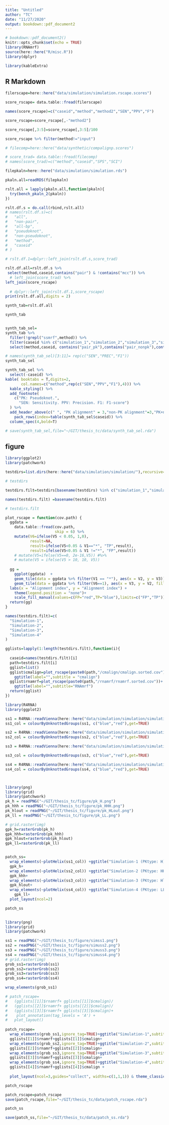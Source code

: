 ```yaml
---
title: "Untitled"
author: "TC"
date: "11/27/2020"
output: bookdown::pdf_document2
---
```


```r
# bookdown::pdf_document2()
knitr::opts_chunk$set(echo = TRUE)
library(RNAmrf)
source(here::here("R/misc.R"))
library(dplyr)

library(kableExtra)
```

## R Markdown

```r
filerscape=here::here("data/simulation/simulation.rscape.scores")

score_rscape= data.table::fread(filerscape)

names(score_rscape)=c("caseid","method","method2","SEN","PPV","F")

score_rscape=score_rscape[,-"method2"]

score_rscape[,3:5]=score_rscape[,3:5]/100

score_rscape %>% filter(method!="input")
```

```r
# filecomp=here::here("data/synthetic/compalignp.scores")

# score_trad= data.table::fread(filecomp)
# names(score_trad)=c("method","caseid","SPS","SCI")
```


```r
filepkaln=here::here("data/simulation/simulation.rds")

pkaln.all=readRDS(filepkaln)

rslt.all = lapply(pkaln.all,function(pkaln){
  try(bench_pkaln_2(pkaln))
})

rslt.df.s = do.call(rbind,rslt.all)
# names(rslt.df.s)=c(
#   "all",
#   "non-pair",
#   "all-bp",
#   "pseudoknot",
#   "non-pseudoknot",
#   "method",
#   "caseid"
# )

# rslt.df.1=dplyr::left_join(rslt.df.s,score_trad)

rslt.df.all=rslt.df.s %>% 
 select(method,caseid,contains("pair") & !contains("mcc")) %>% 
  # left_join(score_trad) %>% 
left_join(score_rscape)
  
  # dplyr::left_join(rslt.df.1,score_rscape)
print(rslt.df.all,digits = 2)
```

```r
synth_tab=rslt.df.all

synth_tab
```


```r

```

```r
synth_tab_sel=
synth_tab %>% 
  filter(!grepl("ssmrf",method)) %>% 
  filter(caseid %in% c("simulation_1","simulation_2","simulation_3","simulation_4")) %>% 
  select(method,caseid, contains("pair_pk"),contains("pair_nonpk"),contains("pair_all"),SEN,PPV,`F`)

# names(synth_tab_sel)[3:11]= rep(c("SEN","PREC","F1"))
synth_tab_sel

```


```r
synth_tab_sel %>% 
  select(-caseid) %>% 
kable( booktabs = T,digits=2,
       col.names=c("method",rep(c("SEN","PPV","F1"),4))) %>%
  kable_styling() %>%
  add_footnote(
    c("PK: Pseudoknot.",
      "SEN: Sensitivity. PPV: Precision. F1: F1-score")
  ) %>% 
  add_header_above(c(" ", "PK alignment" = 3,"non-PK alignment"=3,"PK+non-PK"=3,"Contact Prediction"=3)) %>%
    pack_rows(index=table(synth_tab_sel$caseid)) %>% 
  column_spec(4,bold=T)
```



```r
# save(synth_tab_sel,file="~/GIT/thesis_tc/data/synth_tab_sel.rda")
```




## figure

```r
library(ggplot2)
library(patchwork)
```

```r


testdirs=list.dirs(here::here("data/simulation/simulation/"),recursive=FALSE)

# testdirs

testdirs.filt=testdirs[basename(testdirs) %in% c("simulation_1","simulation_2","simulation_3","simulation_4")]

names(testdirs.filt) =basename(testdirs.filt)

# testdirs.filt
```


```r
plot_rscape = function(cov.path) {
  ggdata =
    data.table::fread(cov.path,
                      skip = 6) %>%
    mutate(V6=ifelse(V5 < 0.05, 1,0),
           result=NA,
           result=ifelse(V5<0.05 & V1=="*", "TP",result),
           result=ifelse(V5<0.05 & V1 !="*", "FP",result))
    # mutate(V5=ifelse(V5==0, 2e-16,V5)) #%>% 
    # mutate(V5 = ifelse(V5 > 10, 10, V5))
  
  gg =
    ggplot(ggdata)  +
    geom_tile(data = ggdata %>% filter(V1 == "*"), aes(x = V2, y = V3)) + coord_fixed() +
    geom_tile(data = ggdata %>% filter(V6==1), aes(x = V3, y = V2, fill=result))+
  labs(x = "Alignment index", y = "Alignment index") +
    theme(legend.position = "none")+
    scale_fill_manual(values=c(FP="red",TP="blue"),limits=c("FP","TP"))
  return(gg)
}

names(testdirs.filt)=c(
  "Simulation-1",
  "Simulation-2",
  "Simulation-3",
  "Simulation-4"
)
```


```r
gglists=lapply(1:length(testdirs.filt),function(i){
  
  caseid=names(testdirs.filt)[i]
  path=testdirs.filt[i]
  gglist=list()
  gglist$cmalign=plot_rscape(paste0(path,"/cmalign/cmalign.sorted.cov"))+
    ggtitle(label="",subtitle = "cmalign")
  gglist$rnamrf=plot_rscape(paste0(path,"/rnamrf/rnamrf.sorted.cov"))+
    ggtitle(label="",subtitle="RNAmrf")
  return(gglist)
})


```

```r


library(R4RNA)
library(ggplot2)

ss1 = R4RNA::readVienna(here::here("data/simulation/simulation/simulation_1/seq1000_gaps.ss"))
ss1_col = colourByUnknottedGroups(ss1, c("blue","red"),get=TRUE)

ss2 = R4RNA::readVienna(here::here("data/simulation/simulation/simulation_2/seq1000_gaps.ss"))
ss2_col = colourByUnknottedGroups(ss2, c("blue","red"),get=TRUE)

ss3 = R4RNA::readVienna(here::here("data/simulation/simulation/simulation_3/seq1000_gaps.ss"))

ss3_col = colourByUnknottedGroups(ss3, c("blue","red"),get=TRUE)

ss4 = R4RNA::readVienna(here::here("data/simulation/simulation/simulation_4/seq1000_gaps.ss"))
ss4_col = colourByUnknottedGroups(ss4, c("blue","red"),get=TRUE)



library(png)
library(grid)
library(patchwork)
pk_h = readPNG("~/GIT/thesis_tc/figure/pk_H.png")
pk_hhh = readPNG("~/GIT/thesis_tc/figure/pk_HHH.png")
pk_hlout = readPNG("~/GIT/thesis_tc/figure/pk_HLout.png")
pk_ll = readPNG("~/GIT/thesis_tc/figure/pk_LL.png")

# grid.raster(img)
gpk_h=rasterGrob(pk_h)
gpk_hhh=rasterGrob(pk_hhh)
gpk_hlout=rasterGrob(pk_hlout)
gpk_ll=rasterGrob(pk_ll)


patch_ss=
  wrap_elements(~plotHelix(ss1_col)) +ggtitle("Simulation-1 (PKtype: H)")+
  gpk_h+
  wrap_elements(~plotHelix(ss2_col)) +ggtitle("Simulation-2 (PKtype: HHH)")+
  gpk_hhh+
  wrap_elements(~plotHelix(ss3_col)) +ggtitle("Simulation-3 (PKtype: Hlout)")+
  gpk_hlout+
  wrap_elements(~plotHelix(ss4_col)) +ggtitle("Simulation-4 (PKtype: LL)")+
    gpk_ll+
  plot_layout(ncol=2)

patch_ss
  
```



```r

library(png)
library(grid)
library(patchwork)

ss1 = readPNG("~/GIT/thesis_tc/figure/simss1.png")
ss2 = readPNG("~/GIT/thesis_tc/figure/simuss2.png")
ss3 = readPNG("~/GIT/thesis_tc/figure/simuss3.png")
ss4 = readPNG("~/GIT/thesis_tc/figure/simuss4.png")
# grid.raster(img)
grob_ss1=rasterGrob(ss1)
grob_ss2=rasterGrob(ss2)
grob_ss3=rasterGrob(ss3)
grob_ss4=rasterGrob(ss4)

wrap_elements(grob_ss1)
```

```r
# patch_rscape=
#   (gglists[[1]]$rnamrf+ gglists[[1]]$cmalign)/
#   (gglists[[2]]$rnamrf+ gglists[[2]]$cmalign)/
#   (gglists[[3]]$rnamrf+ gglists[[3]]$cmalign)+
#    plot_annotation(tag_levels = 'A') +
#   plot_layout()
  
patch_rscape=
  wrap_elements(grob_ss1,ignore_tag=TRUE)+ggtitle("Simulation-1",subtitle="H")+
  gglists[[1]]$rnamrf+gglists[[1]]$cmalign+
  wrap_elements(grob_ss2,ignore_tag=TRUE)+ggtitle("Simulation-2",subtitle="HHH")+
  gglists[[2]]$rnamrf+gglists[[2]]$cmalign+
  wrap_elements(grob_ss3,ignore_tag=TRUE)+ggtitle("Simulation-3",subtitle="HLout")+
  gglists[[3]]$rnamrf+gglists[[3]]$cmalign+
  wrap_elements(grob_ss4,ignore_tag=TRUE)+ggtitle("Simulation-4",subtitle="LL")+
  gglists[[4]]$rnamrf+gglists[[4]]$cmalign +
  
  plot_layout(ncol=3,guides="collect", widths=c(1,1,1)) & theme_classic() & theme(legend.position="bottom") 

patch_rscape
```


```r
patch_rscape=patch_rscape
save(patch_rscape,file="~/GIT/thesis_tc/data/patch_rscape.rda")
```

```r
patch_ss
```


```r
save(patch_ss,file="~/GIT/thesis_tc/data/patch_ss.rda")
```








